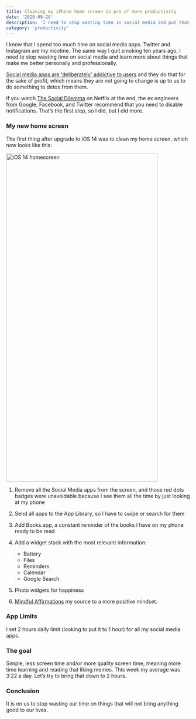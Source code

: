 ```yaml
---
title: Cleaning my iPhone home screen in pro of more productivity
date: '2020-09-26'
description: 'I need to stop wasting time in social media and put that time in learning more about things that makes me better personally and professionlly'
category: 'productivity'
---
```


I know that I spend too much time on social media apps. Twitter and Instagram are my nicotine. The same way I quit smoking ten years ago, I need to stop wasting time on social media and learn more about things that make me better personally and professionally.

[Social media apps are 'deliberately' addictive to users](https://www.bbc.com/news/technology-44640959) and they do that for the sake of profit, which means they are not going to change is up to us to do something to detox from them.

If you watch [The Social Dilemma](https://www.netflix.com/title/81254224) on Netflix at the end, the ex engineers from Google, Facebook, and Twitter recommend that you need to disable notifications. That’s the first step, so I did, but I did more.

### My new home screen

The first thing after upgrade to iOS 14 was to clean my home screen, which now looks like this:

<Image src="/images/blog/cleaning-my-iphone-home-screen-in-pro-of-more-productivity/homescreen.png" alt="iOS 14 homescreen" width="414" height="896" />

1. Remove all the Social Media apps from the screen, and those red dots badges were unavoidable because I see them all the time by just looking at my phone

2. Send all apps to the App Library, so I have to swipe or search for them

3. Add Books.app, a constant reminder of the books I have on my phone ready to be read

4. Add a widget stack with the most relevant information:
    - Battery
    - Files
    - Reminders
    - Calendar
    - Google Search

5. Photo widgets for happiness

6. [Mindful Affirmations](https://www.mindfulaffirmations.app/) my source to a more positive mindset.

### App Limits
I set 2 hours daily limit (looking to put it to 1 hour) for all my social media apps.

### The goal
Simple, less screen time and/or more quality screen time, meaning more time learning and reading that liking memes. This week my average was 3:22 a day. Let’s try to bring that down to 2 hours.

### Conclusion
It is on us to stop wasting our time on things that will not bring anything good to our lives.
